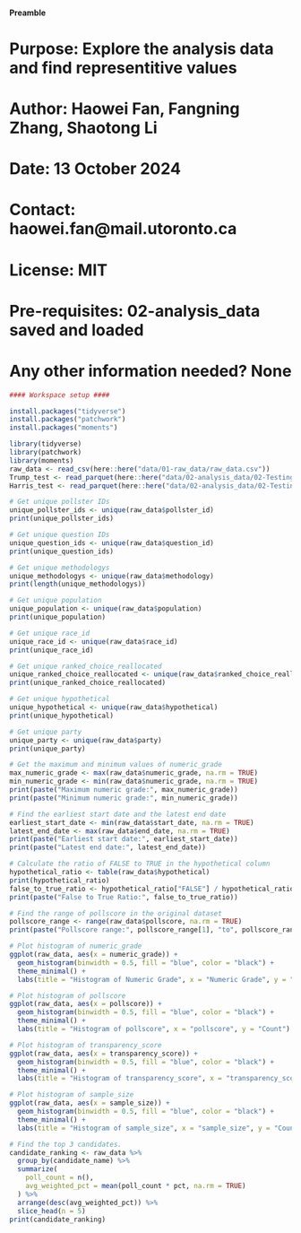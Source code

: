 #### Preamble ####
# Purpose: Explore the analysis data and find representitive values
# Author: Haowei Fan, Fangning Zhang, Shaotong Li
# Date: 13 October 2024
# Contact: haowei.fan@mail.utoronto.ca
# License: MIT
# Pre-requisites: 02-analysis_data saved and loaded
# Any other information needed? None

```r
#### Workspace setup ####

install.packages("tidyverse")
install.packages("patchwork")
install.packages("moments")

library(tidyverse)
library(patchwork)
library(moments)
raw_data <- read_csv(here::here("data/01-raw_data/raw_data.csv"))
Trump_test <- read_parquet(here::here("data/02-analysis_data/02-Testing/test_Trump.parquet"))
Harris_test <- read_parquet(here::here("data/02-analysis_data/02-Testing/test_Harris.parquet"))
```
```r
# Get unique pollster IDs
unique_pollster_ids <- unique(raw_data$pollster_id)
print(unique_pollster_ids)
```
```r
# Get unique question IDs
unique_question_ids <- unique(raw_data$question_id)
print(unique_question_ids)
```
```r
# Get unique methodologys
unique_methodologys <- unique(raw_data$methodology)
print(length(unique_methodologys))
```
```r
# Get unique population
unique_population <- unique(raw_data$population)
print(unique_population)
```
```r
# Get unique race_id
unique_race_id <- unique(raw_data$race_id)
print(unique_race_id)
```
```r
# Get unique ranked_choice_reallocated
unique_ranked_choice_reallocated <- unique(raw_data$ranked_choice_reallocated)
print(unique_ranked_choice_reallocated)
```
```r
# Get unique hypothetical
unique_hypothetical <- unique(raw_data$hypothetical)
print(unique_hypothetical)
```
```r
# Get unique party
unique_party <- unique(raw_data$party)
print(unique_party)
```
```r
# Get the maximum and minimum values of numeric_grade
max_numeric_grade <- max(raw_data$numeric_grade, na.rm = TRUE)
min_numeric_grade <- min(raw_data$numeric_grade, na.rm = TRUE)
print(paste("Maximum numeric grade:", max_numeric_grade))
print(paste("Minimum numeric grade:", min_numeric_grade))
```
```r
# Find the earliest start date and the latest end date
earliest_start_date <- min(raw_data$start_date, na.rm = TRUE)
latest_end_date <- max(raw_data$end_date, na.rm = TRUE)
print(paste("Earliest start date:", earliest_start_date))
print(paste("Latest end date:", latest_end_date))
```
```r
# Calculate the ratio of FALSE to TRUE in the hypothetical column
hypothetical_ratio <- table(raw_data$hypothetical)
print(hypothetical_ratio)
false_to_true_ratio <- hypothetical_ratio["FALSE"] / hypothetical_ratio["TRUE"]
print(paste("False to True Ratio:", false_to_true_ratio))
```
```r
# Find the range of pollscore in the original dataset
pollscore_range <- range(raw_data$pollscore, na.rm = TRUE)
print(paste("Pollscore range:", pollscore_range[1], "to", pollscore_range[2]))
```
```r
# Plot histogram of numeric_grade
ggplot(raw_data, aes(x = numeric_grade)) +
  geom_histogram(binwidth = 0.5, fill = "blue", color = "black") +
  theme_minimal() +
  labs(title = "Histogram of Numeric Grade", x = "Numeric Grade", y = "Count")
```
```r
# Plot histogram of pollscore
ggplot(raw_data, aes(x = pollscore)) +
  geom_histogram(binwidth = 0.5, fill = "blue", color = "black") +
  theme_minimal() +
  labs(title = "Histogram of pollscore", x = "pollscore", y = "Count")
```
```r
# Plot histogram of transparency_score
ggplot(raw_data, aes(x = transparency_score)) +
  geom_histogram(binwidth = 0.5, fill = "blue", color = "black") +
  theme_minimal() +
  labs(title = "Histogram of transparency_score", x = "transparency_score", y = "Count")
```
```r
# Plot histogram of sample_size
ggplot(raw_data, aes(x = sample_size)) +
  geom_histogram(binwidth = 0.5, fill = "blue", color = "black") +
  theme_minimal() +
  labs(title = "Histogram of sample_size", x = "sample_size", y = "Count")
```
```r
# Find the top 3 candidates.
candidate_ranking <- raw_data %>%
  group_by(candidate_name) %>%
  summarize(
    poll_count = n(),                    
    avg_weighted_pct = mean(poll_count * pct, na.rm = TRUE)  
  ) %>%
  arrange(desc(avg_weighted_pct)) %>%    
  slice_head(n = 5)                       
print(candidate_ranking)
```


